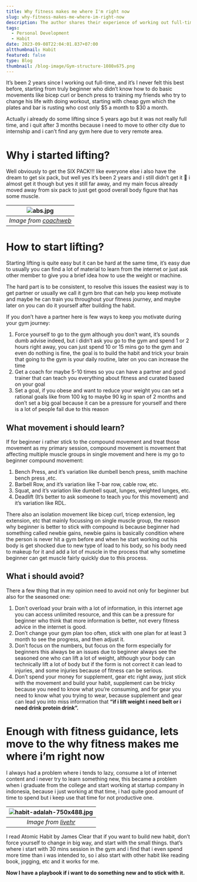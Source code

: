 ```yaml
---
title: Why fitness makes me where I'm right now
slug: why-fitness-makes-me-where-im-right-now
description: The author shares their experience of working out full-time for two years, starting from being a beginner to training others. They discuss the importance of being consistent and offer tips for motivation. The author recommends sticking to compound movements for beginners and avoiding overload of information, changing gym plans too often, focusing on numbers, and spending money on supplements or gear. The author concludes by discussing how fitness helped them develop good habits and become more productive.
tags:
  - Personal Development
  - Habit
date: 2023-09-08T22:04:01.837+07:00
altthumbnail: Habit
featured: false
type: Blog
thumbnail: /blog-image/Gym-structure-1080x675.png
---
```

It’s been 2 years since I working out full-time, and it’s I never felt this best before, starting from truly beginner who didn’t know how to do basic movements like bicep curl or bench press to training my friends who try to change his life with doing workout, starting with cheap gym which the plates and bar is rusting who cost only $5 a month to $30 a month.

Actually i already do some lifting since 5 years ago but it was not really full time, and i quit after 3 months because i need to move to other city due to internship and i can’t find any gym here due to very remote area.

# Why i started lifting?
Well obviously to get the SIX PACK!!! like everyone else i also have the dream to get six pack, but well yes it’s been 2 years and i still didn’t get it 🥲 i almost get it though but yes it still far away, and my main focus already moved away from six pack to just get good overall body figure that has some muscle.

|![abs.jpg](/blog-image/abs.jpg) |
|:--:| 
| *Image from [coachweb](https://www.coachweb.com/exercises/get-a-six-pack/4035/the-simple-six-pack-5-ways-to-washboard-abs)* |

# How to start lifting?

Starting lifting is quite easy but it can be hard at the same time, it’s easy due to usually you can find a lot of material to learn from the internet or just ask other member to give you a brief idea how to use the weight or machine.

The hard part is to be consistent, to resolve this issues the easiest way is to get partner or usually we call it gym bro that can help you keep motivate and maybe he can train you throughout your fitness journey, and maybe later on you can do it yourself after building the habit.

If you don’t have a partner here is few ways to keep you motivate during your gym journey:

1. Force yourself to go to the gym although you don’t want, it’s sounds dumb advise indeed, but i didn’t ask you go to the gym and spend 1 or 2 hours right away, you can just spend 10 or 15 mins go to the gym and even do nothing is fine, the goal is to build the habit and trick your brain that going to the gym is your daily routine, later on you can increase the time 
2. Get a coach for maybe 5-10 times so you can have a partner and good trainer that can teach you everything about fitness and curated based on your goal
3. Set a goal, if you obese and want to reduce your weight you can set a rational goals like from 100 kg to maybe 90 kg in span of 2 months and don’t set a big goal because it can be a pressure for yourself and there is a lot of people fail due to this reason

## What movement i should learn?

If for beginner i rather stick to the compound movement and treat those movement as my primary session, compound movement is movement that affecting multiple muscle groups in single movement and here is my go to beginner compound movement:

1. Bench Press, and it’s variation like dumbell bench press, smith machine bench press ,etc.
2. Barbell Row, and it’s variation like T-bar row, cable row, etc.
3. Squat, and it’s variation like dumbell squat, lunges, weighted lunges, etc.
4. Deadlift (It’s better to ask someone to teach you for this movement) and it’s variation like RDL.

There also an isolation movement like bicep curl, tricep extension, leg extension, etc that mainly focussing on single muscle group, the reason why beginner is better to stick with compound is because beginner had something called newbie gains, newbie gains is basically condition where the person is never hit a gym before and when he start working out his body is get shocked due to new type of load to his body, so his body need to makeup for it and add a lot of muscle in the process that why sometime beginner can get muscle fairly quickly due to this process.

## What i should avoid?

There a few thing that in my opinion need to avoid not only for beginner but also for the seasoned one:

1. Don’t overload your brain with a lot of information, in this internet age you can access unlimited resource, and this can be a pressure for beginner who think that more information is better, not every fitness advice in the internet is good.
2. Don’t change your gym plan too often, stick with one plan for at least 3 month to see the progress, and then adjust it.
3. Don’t focus on the numbers, but focus on the form especially for beginners this always be an issues due to beginner always see the seasoned one who can lift a lot of weight, although your body can technically lift a lot of body but if the form is not correct it can lead to injuries, and some injuries because of fitness can be serious.
4. Don’t spend your money for supplement, gear etc right away, just stick with the movement and build your habit, supplement can be tricky because you need to know what you’re consuming, and for gear you need to know what you trying to wear, because supplement and gear can lead you into miss information that **“if i lift weight i need belt or i need drink protein drink”.**

# Enough with fitness guidance, lets move to the why fitness makes me where i’m right now

I always had a problem where i tends to lazy, consume a lot of internet content and i never try to learn something new, this became a problem when i graduate from the college and start working at startup company in indonesia, because i just working at that time, i had quite good amount of time to spend but i keep use that time for not productive one.

| ![habit-adalah-750x488.jpg](/blog-image/habit-adalah-750x488.jpg) |
|:--:| 
| *Image from [livehr](https://www.linovhr.com/habit/)* |

I read Atomic Habit by James Clear that if you want to build new habit, don’t force yourself to change in big way, and start with the small things. that’s where i start with 30 mins session in the gym and i find that i even spend more time than i was intended to, so i also start with other habit like reading book, jogging, etc and it works for me. 

**Now I have a playbook if i want to do something new and to stick with it.**
